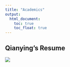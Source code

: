 ```yaml
---
title: "Academics"
output: 
  html_document:
    toc: true
    toc_float: true
---
```


## Qianying's Resume

![](image/resume.jpg)

